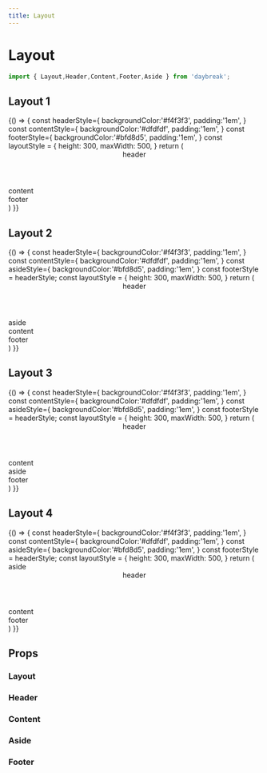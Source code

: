 ```yaml
---
title: Layout
---
```



# Layout

```javascript
import { Layout,Header,Content,Footer,Aside } from 'daybreak';
```

## Layout 1

<Playground>
{() => {
  const headerStyle={
    backgroundColor:'#f4f3f3',
    padding:'1em',
  }
  const contentStyle={
    backgroundColor:'#dfdfdf',
    padding:'1em',
  }
  const footerStyle={
    backgroundColor:'#bfd8d5',
    padding:'1em',
  }
  const layoutStyle = {
    height: 300,
    maxWidth: 500,
  }
  return (
    <Layout style={layoutStyle}>
      <Header style={headerStyle}>header</Header>
      <Content style={contentStyle}>content</Content>
      <Footer style={footerStyle}>footer</Footer>
    </Layout>
  )
}}
</Playground>

## Layout 2

<Playground>
{() => {
  const headerStyle={
    backgroundColor:'#f4f3f3',
    padding:'1em',
  }
  const contentStyle={
    backgroundColor:'#dfdfdf',
    padding:'1em',
  }
  const asideStyle={
    backgroundColor:'#bfd8d5',
    padding:'1em',
  }
  const footerStyle = headerStyle;
  const layoutStyle = {
    height: 300,
    maxWidth: 500,
  }
  return (
    <Layout style={layoutStyle}>
      <Header style={headerStyle}>header</Header>
      <Layout>
        <Aside style={asideStyle}>aside</Aside>
        <Content style={contentStyle}>content</Content>
      </Layout>
      <Footer style={footerStyle}>footer</Footer>
    </Layout>
  )
}}
</Playground>

## Layout 3

<Playground>
{() => {
  const headerStyle={
    backgroundColor:'#f4f3f3',
    padding:'1em',
  }
  const contentStyle={
    backgroundColor:'#dfdfdf',
    padding:'1em',
  }
  const asideStyle={
    backgroundColor:'#bfd8d5',
    padding:'1em',
  }
  const footerStyle = headerStyle;
  const layoutStyle = {
    height: 300,
    maxWidth: 500,
  }
  return (
    <Layout style={layoutStyle}>
      <Header style={headerStyle}>header</Header>
      <Layout>
        <Content style={contentStyle}>content</Content>
        <Aside style={asideStyle}>aside</Aside>
      </Layout>
      <Footer style={footerStyle}>footer</Footer>
    </Layout>
  )
}}
</Playground>

## Layout 4

<Playground>
{() => {
  const headerStyle={
    backgroundColor:'#f4f3f3',
    padding:'1em',
  }
  const contentStyle={
    backgroundColor:'#dfdfdf',
    padding:'1em',
  }
  const asideStyle={
    backgroundColor:'#bfd8d5',
    padding:'1em',
  }
  const footerStyle = headerStyle;
  const layoutStyle = {
    height: 300,
    maxWidth: 500,
  }
  return (
    <Layout style={layoutStyle}>
      <Aside style={asideStyle}>aside</Aside>
      <Layout>
        <Header style={headerStyle}>header</Header>
        <Content style={contentStyle}>content</Content>
        <Footer style={footerStyle}>footer</Footer>
      </Layout>
    </Layout>
  )
}}
</Playground>

## Props

### Layout

<Props of={Layout} />

### Header

<Props of={Header} />

### Content

<Props of={Content} />

### Aside

<Props of={Aside} />

### Footer

<Props of={Footer} />

